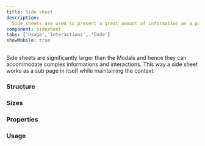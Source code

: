 ```yaml
---
title: Side sheet
description:
  Side sheets are used to present a great amount of information as a part of users' primary task while maintaining the context with the background content.
component: sidesheet
tabs: ['Usage','Interactions', 'Code']
showMobile: true
---
```


Side sheets are significantly larger than the Modals and hence they can accommodate complex informations and interactions. This way a side sheet works as a sub page in itself while maintaining the context.

### Structure

<Preview name='sidesheet-all'/>



### Sizes



### Properties

### Usage

